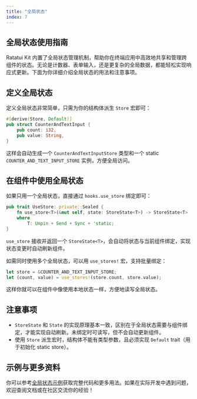 ```yaml
---
title: "全局状态"
index: 7
---
```


## 全局状态使用指南

Ratatui Kit 内置了全局状态管理机制，帮助你在终端应用中高效地共享和管理跨组件的状态。无论是计数器、表单输入，还是更复杂的全局数据，都能轻松实现响应式更新。下面为你详细介绍全局状态的用法和注意事项。

## 定义全局状态

定义全局状态非常简单，只需为你的结构体派生 `Store` 宏即可：

```rust
#[derive(Store, Default)]
pub struct CounterAndTextInput {
    pub count: i32,
    pub value: String,
}
```

这样会自动生成一个 `CounterAndTextInputStore` 类型和一个 static `COUNTER_AND_TEXT_INPUT_STORE` 实例，方便全局访问。

## 在组件中使用全局状态

如果只用一个全局状态，直接通过 `hooks.use_store` 绑定即可：

```rust
pub trait UseStore: private::Sealed {
    fn use_store<T>(&mut self, state: StoreState<T>) -> StoreState<T>
    where
        T: Unpin + Send + Sync + 'static;
}
```

`use_store` 接收并返回一个 `StoreState<T>`，会自动将状态与当前组件绑定，实现状态变更时自动刷新组件。

如需同时使用多个全局状态，可以用 `use_stores!` 宏，支持批量绑定：

```rust
let store = &COUNTER_AND_TEXT_INPUT_STORE;
let (count, value) = use_stores!(store.count, store.value);
```

这样你就可以在组件中像使用本地状态一样，方便地读写全局状态。

## 注意事项

- `StoreState` 和 `State` 的实现原理基本一致，区别在于全局状态需要与组件绑定，才能实现自动刷新。未绑定时可读写，但不会自动更新组件。
- 使用 `Store` 派生宏时，结构体不能有类型参数，且必须实现 `Default` trait（用于初始化 static store）。

## 示例与更多资料

你可以参考[全局状态示例](https://yexiyue.github.io/ratatui-kit-website/example/store/)获取完整代码和更多用法。如果在实际开发中遇到问题，欢迎查阅文档或在社区交流你的经验！
